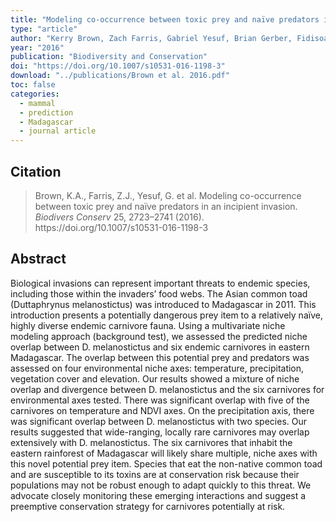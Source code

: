 ```yaml
---
title: "Modeling co-occurrence between toxic prey and naïve predators in an incipient invasion"
type: "article"
author: "Kerry Brown, Zach Farris, Gabriel Yesuf, Brian Gerber, Fidisoa Rasambainarivo, Sarah Karpanty, Marcella Kelly, Jean Claude Razafimahaimodison, Eileen Larney, Patricia Wright, Steig Johnson"
year: "2016"
publication: "Biodiversity and Conservation"
doi: "https://doi.org/10.1007/s10531-016-1198-3"
download: "../publications/Brown et al. 2016.pdf"
toc: false
categories:
  - mammal
  - prediction
  - Madagascar
  - journal article
---
```


## Citation 

> Brown, K.A., Farris, Z.J., Yesuf, G. et al. Modeling co-occurrence between toxic prey and naïve predators in an incipient invasion. *Biodivers Conserv* 25, 2723–2741 (2016). https://doi.org/10.1007/s10531-016-1198-3

## Abstract

Biological invasions can represent important threats to endemic species, including those within the invaders’ food webs. The Asian common toad (Duttaphrynus melanostictus) was introduced to Madagascar in 2011. This introduction presents a potentially dangerous prey item to a relatively naïve, highly diverse endemic carnivore fauna. Using a multivariate niche modeling approach (background test), we assessed the predicted niche overlap between D. melanostictus and six endemic carnivores in eastern Madagascar. The overlap between this potential prey and predators was assessed on four environmental niche axes: temperature, precipitation, vegetation cover and elevation. Our results showed a mixture of niche overlap and divergence between D. melanostictus and the six carnivores for environmental axes tested. There was significant overlap with five of the carnivores on temperature and NDVI axes. On the precipitation axis, there was significant overlap between D. melanostictus with two species. Our results suggested that wide-ranging, locally rare carnivores may overlap extensively with D. melanostictus. The six carnivores that inhabit the eastern rainforest of Madagascar will likely share multiple, niche axes with this novel potential prey item. Species that eat the non-native common toad and are susceptible to its toxins are at conservation risk because their populations may not be robust enough to adapt quickly to this threat. We advocate closely monitoring these emerging interactions and suggest a preemptive conservation strategy for carnivores potentially at risk.